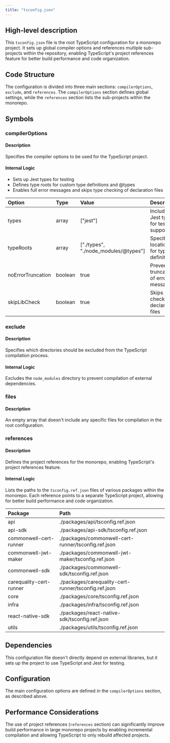 ```yaml
---
title: "tsconfig.json"
---
```


## High-level description
This `tsconfig.json` file is the root TypeScript configuration for a monorepo project. It sets up global compiler options and references multiple sub-projects within the repository, enabling TypeScript's project references feature for better build performance and code organization.

## Code Structure
The configuration is divided into three main sections: `compilerOptions`, `exclude`, and `references`. The `compilerOptions` section defines global settings, while the `references` section lists the sub-projects within the monorepo.

## Symbols

### compilerOptions
#### Description
Specifies the compiler options to be used for the TypeScript project.

#### Internal Logic
- Sets up Jest types for testing
- Defines type roots for custom type definitions and @types
- Enables full error messages and skips type checking of declaration files

| Option | Type | Value | Description |
|:-------|:-----|:------|:------------|
| types | array | ["jest"] | Includes Jest types for testing support |
| typeRoots | array | ["./types", "./node_modules/@types"] | Specifies locations for type definitions |
| noErrorTruncation | boolean | true | Prevents truncation of error messages |
| skipLibCheck | boolean | true | Skips type checking of declaration files |

### exclude
#### Description
Specifies which directories should be excluded from the TypeScript compilation process.

#### Internal Logic
Excludes the `node_modules` directory to prevent compilation of external dependencies.

### files
#### Description
An empty array that doesn't include any specific files for compilation in the root configuration.

### references
#### Description
Defines the project references for the monorepo, enabling TypeScript's project references feature.

#### Internal Logic
Lists the paths to the `tsconfig.ref.json` files of various packages within the monorepo. Each reference points to a separate TypeScript project, allowing for better build performance and code organization.

| Package | Path |
|:--------|:-----|
| api | ./packages/api/tsconfig.ref.json |
| api-sdk | ./packages/api-sdk/tsconfig.ref.json |
| commonwell-cert-runner | ./packages/commonwell-cert-runner/tsconfig.ref.json |
| commonwell-jwt-maker | ./packages/commonwell-jwt-maker/tsconfig.ref.json |
| commonwell-sdk | ./packages/commonwell-sdk/tsconfig.ref.json |
| carequality-cert-runner | ./packages/carequality-cert-runner/tsconfig.ref.json |
| core | ./packages/core/tsconfig.ref.json |
| infra | ./packages/infra/tsconfig.ref.json |
| react-native-sdk | ./packages/react-native-sdk/tsconfig.ref.json |
| utils | ./packages/utils/tsconfig.ref.json |

## Dependencies
This configuration file doesn't directly depend on external libraries, but it sets up the project to use TypeScript and Jest for testing.

## Configuration
The main configuration options are defined in the `compilerOptions` section, as described above.

## Performance Considerations
The use of project references (`references` section) can significantly improve build performance in large monorepo projects by enabling incremental compilation and allowing TypeScript to only rebuild affected projects.